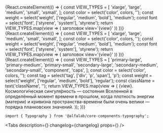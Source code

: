 

<Meta
    title='Компоненты/Typography'
    component={Typography}
/>


<!-- Canvas -->

<Story name='Typography.Title'>
    {React.createElement(() => {
        const VIEW_TYPES = [
            'xlarge',
            'large',
            'medium',
            'small',
            'xsmall',
        ];
        const color = select('color', colors, '');
        const weight = select('weight', ['regular', 'medium', 'bold'], 'medium');
        const font = select('font', ['styrene', 'system'], 'styrene');
        return VIEW_TYPES.map(view => (
            <Typography.Title
                defaultMargins={boolean('defaultMargins', false)}
                view={view}
                color={color}
                weight={weight}
                font={font}
                key={view}
            >
                заголовок view='{view}'
            </Typography.Title>
        ))
    })}
</Story>

<Story name='Typography.TitleResponsive'>
    {React.createElement(() => {
        const VIEW_TYPES = [
            'xlarge',
            'large',
            'medium',
            'small',
            'xsmall',
        ];
        const color = select('color', colors, '');
        const weight = select('weight', ['regular', 'medium', 'bold'], 'medium');
        const font = select('font', ['styrene', 'system'], 'styrene');
        return VIEW_TYPES.map(view => (
            <Typography.TitleResponsive
                defaultMargins={boolean('defaultMargins', false)}
                view={view}
                color={color}
                weight={weight}
                font={font}
                key={view}
            >
                заголовок view='{view}'
            </Typography.TitleResponsive>
        ))
    })}
</Story>

<Story name='Typography.Text'>
    {React.createElement(() => {
        const VIEW_TYPES = [
            'primary-large',
            'primary-medium',
            'primary-small',
            'secondary-large',
            'secondary-medium',
            'secondary-small',
            'component',
            'caps',
        ];
        const color = select('color', colors, '');
        const tag = select('tag', ['div', 'p', 'span'], 'p');
        const weight = select('weight', ['regular', 'medium', 'bold'], 'regular');
        const className = text('className', '');
        return VIEW_TYPES.map(view => (
            <Typography.Text view={view} color={color} tag={tag} weight={weight} className={className} key={view}>
                {view}. Космологи́ческая сингуля́рность — состояния Вселенной в определённый момент времени в прошлом,
                когда плотность энергии (материи) и кривизна пространства-времени были очень велики — порядка
                планковских значений.
            </Typography.Text>
        ));
    })}
</Story>


<!-- Docs -->

<ComponentHeader
    name='Typography'
    version={version}
    package='@alfalab/core-components-typography'
    stage={3}
    design='https://www.figma.com/file/FWya6P55TnXkiVGaM2qBio/2020-Web-Hybrid-Typography?node-id=593%3A0'
/>

```tsx
import { Typography } from '@alfalab/core-components-typography';
```

<Tabs
    description={<Description />}
    changelog={changelog}
    props={<Props components={Typography} />}
/>
